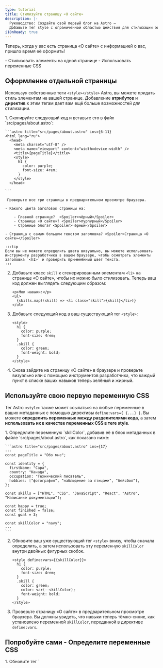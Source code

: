 ```yaml
---
type: tutorial
title: Стилизуйте страницу «О сайте»
description: |-
  Руководство: Создайте свой первый блог на Astro —
  Добавьте тег style с ограниченной областью действия для стилизации элементов на странице
i18nReady: true
---
```


Теперь, когда у вас есть страница «О сайте» с информацией о вас, пришло время её оформить!

<PreCheck>
  - Стилизовать элементы на одной странице
  - Использовать переменные CSS
</PreCheck>


## Оформление отдельной страницы

Используя собственные теги `<style></style>` Astro, вы можете придать стиль элементам на вашей странице. Добавление **атрибутов** и **директив** к этим тегам дает вам ещё больше возможностей для стилизации.

<Steps>
1. Скопируйте следующий код и вставьте его в файл `src/pages/about.astro`:

    ```astro title="src/pages/about.astro" ins={6-11}
    <html lang="ru">
      <head>
        <meta charset="utf-8" />
        <meta name="viewport" content="width=device-width" />
        <title>{pageTitle}</title>
        <style>
          h1 {
            color: purple;
            font-size: 4rem;
          }
        </style>
      </head>

    ```

     Проверьте все три страницы в предварительном просмотре браузера.

    - Какого цвета заголовок страницы на:

        - Главной странице?  <Spoiler>чёрный</Spoiler>
        - Странице «О сайте»? <Spoiler>пурпурный</Spoiler>
        - Странице блога? <Spoiler>чёрный</Spoiler>

    - Страница с самым большим текстом заголовка? <Spoiler>Страница «О сайте»</Spoiler>

    :::tip
    Если вы не можете определить цвета визуально, вы можете использовать инструменты разработчика в вашем браузере, чтобы осмотреть элементы заголовка `<h1>` и проверить применённый цвет текста.
    :::

2. Добавьте класс `skill` к сгенерированным элементам `<li>` на странице «О сайте», чтобы их можно было стилизовать. Теперь ваш код должен выглядеть следующим образом:

    ```astro title="src/pages/about.astro" 'class="skill"'
    <p>Мои навыки:</p>
    <ul>
      {skills.map((skill) => <li class="skill">{skill}</li>)}
    </ul>
    ```

3. Добавьте следующий код в ваш существующий тег `<style>`:

    ```astro title="src/pages/about.astro" ins={6-9}
    <style>
      h1 {
        color: purple;
        font-size: 4rem;
      }
      .skill {
        color: green;
        font-weight: bold;
      }
    </style>
    ```



4. Снова зайдите на страницу «О сайте» в браузере и проверьте визуально или с помощью инструментов разработчика, что каждый пункт в списке ваших навыков теперь зелёный и жирный.
</Steps>

## Используйте свою первую переменную CSS

Тег Astro `<style>` также может ссылаться на любые переменные в ваших метаданных с помощью директивы `define:vars={ {...} }`. Вы можете **определить переменные между разделителями кода**, а затем **использовать их в качестве переменных CSS в теге style**.

<Steps>
1. Определите переменную `skillColor`, добавив её в блок метаданных в файле `src/pages/about.astro`, как показано ниже:

    ```astro title="src/pages/about.astro" ins={17}
    ---
    const pageTitle = "Обо мне";

    const identity = {
      firstName: "Сара",
      country: "Канада",
      occupation: "Технический писатель",
      hobbies: ["фотография", "наблюдение за птицами", "бейсбол"],
    };

    const skills = ["HTML", "CSS", "JavaScript", "React", "Astro", "Написание документации"];

    const happy = true;
    const finished = false;
    const goal = 3;

    const skillColor = "navy";
    ---
    ```

2. Обновите ваш уже существующий тег `<style>` внизу, чтобы сначала определить, а затем использовать эту переменную `skillColor` внутри двойных фигурных скобок.

    ```astro title="src/pages/about.astro" "define:vars={{skillColor}}" "var(--skillColor)" del={7} ins={8}
    <style define:vars={{skillColor}}>
      h1 {
        color: purple;
        font-size: 4rem;
      }
      .skill {
        color: green;
        color: var(--skillColor);
        font-weight: bold;
      }
    </style>
    ```

3. Проверьте страницу «О сайте» в предварительном просмотре браузера. Вы должны увидеть, что навыки теперь тёмно-синие, как установлено переменной `skillColor`, переданной в директиве `define:vars`.
</Steps>

<Box icon="puzzle-piece">

## Попробуйте сами - Определите переменные CSS

 <Steps>
 1. Обновите тег `<style>` на странице «О сайте» так, чтобы он соответствовал приведённому ниже.

    ```astro title="src/pages/about.astro"
    <style define:vars={{skillColor, fontWeight, textCase}}>
      h1 {
        color: purple;
        font-size: 4rem;
      }
      .skill {
        color: var(--skillColor);
        font-weight: var(--fontWeight);
        text-transform: var(--textCase);
      }
    </style>
    ```

 2. Добавьте все недостающие определения переменных в свой блок метаданных, чтобы ваш новый тег `<style>` успешно применил эти стили к списку навыков:
    - Цвет текста - тёмно-синий
    - Текст выделен жирным шрифтом
    - Элементы списка выделены заглавными буквами (все буквы прописные)
</Steps>

<details>
<summary>✅ Покажите мне код! ✅</summary>

```astro title="src/pages/about.astro" ins={18-19}
---
const pageTitle = "Обо мне";

const identity = {
  firstName: "Сара",
  country: "Канада",
  occupation: "Технический писатель",
  hobbies: ["фотография", "наблюдение за птицами", "бейсбол"],
};

const skills = ["HTML", "CSS", "JavaScript", "React", "Astro", "Написание документации"];

const happy = true;
const finished = false;
const goal = 3;

const skillColor = "navy";
const fontWeight = "bold";
const textCase = "uppercase";
---
```
</details>

</Box>

<Box icon="check-list">
## Контрольный список

<Checklist>
- [ ] Я умею добавлять стили CSS на отдельную страницу с помощью тега Astro `<style>`.
- [ ] Я умею использовать переменные для стилизации элементов на странице.
</Checklist>
</Box>

### Ресурсы
- [Сравнение синтаксиса Astro и JSX](/ru/reference/astro-syntax/#отличия-между-astro-и-jsx)

- [Тег `<style>` в Astro](/ru/guides/styling/#стилизация-в-astro)

- [CSS переменные в Astro](/ru/guides/styling/#css-переменные)

